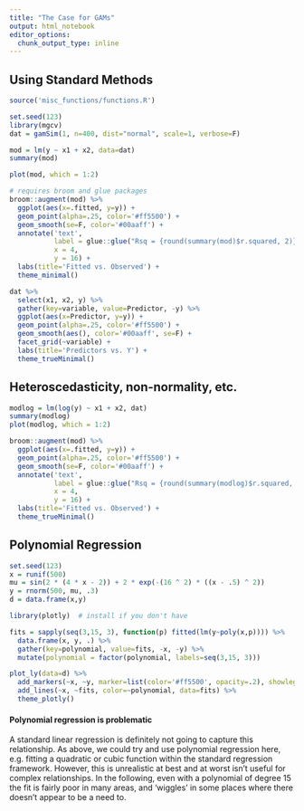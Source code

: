 ```yaml
---
title: "The Case for GAMs"
output: html_notebook
editor_options: 
  chunk_output_type: inline
---
```



## Using Standard Methods


```r
source('misc_functions/functions.R')
```


```r
set.seed(123)
library(mgcv)
dat = gamSim(1, n=400, dist="normal", scale=1, verbose=F)
```

```r
mod = lm(y ~ x1 + x2, data=dat)
summary(mod)
```
```r
plot(mod, which = 1:2)
```

```r
# requires broom and glue packages
broom::augment(mod) %>% 
  ggplot(aes(x=.fitted, y=y)) +
  geom_point(alpha=.25, color='#ff5500') + 
  geom_smooth(se=F, color='#00aaff') +
  annotate('text',
           label = glue::glue("Rsq = {round(summary(mod)$r.squared, 2)}"),
           x = 4,
           y = 16) +
  labs(title='Fitted vs. Observed') +
  theme_minimal()
```

```r
dat %>% 
  select(x1, x2, y) %>% 
  gather(key=variable, value=Predictor, -y) %>% 
  ggplot(aes(x=Predictor, y=y)) +
  geom_point(alpha=.25, color='#ff5500') + 
  geom_smooth(aes(), color='#00aaff', se=F) +
  facet_grid(~variable) + 
  labs(title='Predictors vs. Y') +
  theme_trueMinimal()
```

## Heteroscedasticity, non-normality, etc.

```r
modlog = lm(log(y) ~ x1 + x2, dat)
summary(modlog)
plot(modlog, which = 1:2)

broom::augment(mod) %>% 
  ggplot(aes(x=.fitted, y=y)) +
  geom_point(alpha=.25, color='#ff5500') + 
  geom_smooth(se=F, color='#00aaff') +
  annotate('text',
           label = glue::glue("Rsq = {round(summary(modlog)$r.squared, 2)}"),
           x = 4,
           y = 16) +
  labs(title='Fitted vs. Observed') +
  theme_trueMinimal()
```


## Polynomial Regression

```r
set.seed(123)
x = runif(500)
mu = sin(2 * (4 * x - 2)) + 2 * exp(-(16 ^ 2) * ((x - .5) ^ 2))
y = rnorm(500, mu, .3)
d = data.frame(x,y) 
```



```r
library(plotly)  # install if you don't have

fits = sapply(seq(3,15, 3), function(p) fitted(lm(y~poly(x,p)))) %>% 
  data.frame(x, y, .) %>% 
  gather(key=polynomial, value=fits, -x, -y) %>% 
  mutate(polynomial = factor(polynomial, labels=seq(3,15, 3)))

plot_ly(data=d) %>% 
  add_markers(~x, ~y, marker=list(color='#ff5500', opacity=.2), showlegend=F) %>% 
  add_lines(~x, ~fits, color=~polynomial, data=fits) %>% 
  theme_plotly()

```



#### Polynomial regression is problematic

A standard linear regression is definitely not going to capture this relationship.  As above, we could try and use polynomial regression here, e.g. fitting a quadratic or cubic function within the standard regression framework.  However, this is unrealistic at best and at worst isn't useful for complex relationships. In the following, even with a polynomial of degree 15 the fit is fairly poor in many areas, and 'wiggles' in some places where there doesn't appear to be a need to.

```r




```


